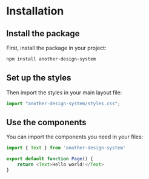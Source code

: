 # Installation

## Install the package

First, install the package in your project:

```bash
npm install another-design-system
```

## Set up the styles

Then import the styles in your main layout file:

```ts
import "another-design-system/styles.css";
```

## Use the components

You can import the components you need in your files:

```ts
import { Text } from 'another-design-system'

export default function Page() {
    return <Text>Hello world!</Text>
}
```
